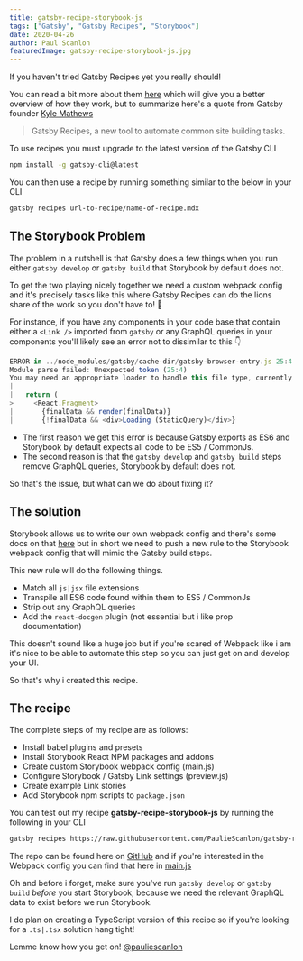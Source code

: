 ```yaml
---
title: gatsby-recipe-storybook-js
tags: ["Gatsby", "Gatsby Recipes", "Storybook"]
date: 2020-04-26
author: Paul Scanlon
featuredImage: gatsby-recipe-storybook-js.jpg
---
```


If you haven't tried Gatsby Recipes yet you really should!

You can read a bit more about them [here](https://www.gatsbyjs.org/blog/2020-04-15-announcing-gatsby-recipes/) which will give you a better overview of how they work, but to summarize here's a quote from Gatsby founder [Kyle Mathews](https://www.gatsbyjs.org/contributors/kyle-mathews/)

> Gatsby Recipes, a new tool to automate common site building tasks.

To use recipes you must upgrade to the latest version of the Gatsby CLI

<Divider />

```sh
npm install -g gatsby-cli@latest
```

<Divider />

You can then use a recipe by running something similar to the below in your CLI

<Divider />

```sh
gatsby recipes url-to-recipe/name-of-recipe.mdx
```

<Divider />

## The Storybook Problem

The problem in a nutshell is that Gatsby does a few things when you run either `gatsby develop` or `gatsby build` that Storybook by default does not.

To get the two playing nicely together we need a custom webpack config and it's precisely tasks like this where Gatsby Recipes can do the lions share of the work so you don't have to! 🦁

For instance, if you have any components in your code base that contain either a `<Link />` imported from `gatsby` or any GraphQL queries in your components you'll likely see an error not to dissimilar to this 👇

<Divider />

```javascript
ERROR in ../node_modules/gatsby/cache-dir/gatsby-browser-entry.js 25:4
Module parse failed: Unexpected token (25:4)
You may need an appropriate loader to handle this file type, currently no loaders are configured to process this file. See https://webpack.js.org/concepts#loaders
|
|   return (
>     <React.Fragment>
|       {finalData && render(finalData)}
|       {!finalData && <div>Loading (StaticQuery)</div>}

```

<Divider />

- The first reason we get this error is because Gatsby exports as ES6 and Storybook by default expects all code to be ES5 / CommonJs.
- The second reason is that the `gatsby develop` and `gatsby build` steps remove GraphQL queries, Storybook by default does not.

So that's the issue, but what can we do about fixing it?

<Divider />

## The solution

Storybook allows us to write our own webpack config and there's some docs on that [here](https://storybook.js.org/docs/configurations/custom-webpack-config/) but in short we need to push a new rule to the Storybook webpack config that will mimic the Gatsby build steps.

This new rule will do the following things.

- Match all `js|jsx` file extensions
- Transpile all ES6 code found within them to ES5 / CommonJs
- Strip out any GraphQL queries
- Add the `react-docgen` plugin (not essential but i like prop documentation)

This doesn't sound like a huge job but if you're scared of Webpack like i am it's nice to be able to automate this step so you can just get on and develop your UI.

So that's why i created this recipe.

<Divider />

## The recipe

The complete steps of my recipe are as follows:

- Install babel plugins and presets
- Install Storybook React NPM packages and addons
- Create custom Storybook webpack config (main.js)
- Configure Storybook / Gatsby Link settings (preview.js)
- Create example Link stories
- Add Storybook npm scripts to `package.json`

You can test out my recipe **gatsby-recipe-storybook-js** by running the following in your CLI

<Divider />

```sh
gatsby recipes https://raw.githubusercontent.com/PaulieScanlon/gatsby-recipe-storybook-js/master/gatsby-recipe-storybook-js.mdx
```

<Divider />

The repo can be found here on [GitHub](https://github.com/PaulieScanlon/gatsby-recipe-storybook-js) and if you're interested in the Webpack config you can find that here in [main.js](https://github.com/PaulieScanlon/gatsby-recipe-storybook-js/blob/master/recipe/main.js)

Oh and before i forget, make sure you've run `gatsby develop` or `gatsby build` _before_ you start Storybook, because we need the relevant GraphQL data to exist before we run Storybook.

I do plan on creating a TypeScript version of this recipe so if you're looking for a `.ts|.tsx` solution hang tight!

Lemme know how you get on! [@pauliescanlon](https://twitter.com/PaulieScanlon)
